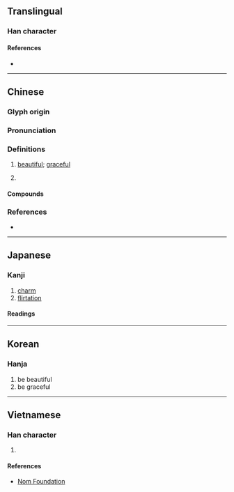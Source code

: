 {{also|娿}}
{{character info}}
==Translingual==

===Han character===
{{Han char|rn=38|rad=女|as=08|sn=11|four=41420|canj=VNLR|ids=⿰女阿}}

====References====
* {{Han ref|kx=0263.470|dkj=06382|dj=0530.320|hdz=21054.080|uh=5A40|ud=23104|bh=B0FE|bd=45310}}

----

==Chinese==
{{zh-forms|alt=妸,娿}}

===Glyph origin===
{{Han etym|娿}}

===Pronunciation===
{{zh-pron
|m=ē,ě,1nb=standard in Mainland and Taiwan,2nb=variant
|c=o2,o1
|mn=o
|mc=y
|oc=<!---See 妸/娿--->
|cat=a
}}

===Definitions===
{{zh-hanzi}}

# [[beautiful]]; [[graceful]]
#: {{zh-x|婀娜|lithe and graceful}}
# {{zh-alt-lb|娿}} {{zh-used|媕婀|[[indecisive]]}}

====Compounds====
{{zh-der|婀娜|婀娜多姿|媕婀|娜婀}}

===References===
* {{R:yue:mfccd}}

----

==Japanese==

===Kanji===
{{ja-kanji|grade=|rs=女08}}

# [[charm]]
# [[flirtation]]

====Readings====
{{ja-readings
|goon=あ
|kanon=あ
|kun=あだ-, あだ-っぽい, たお-やか
}}

----

==Korean==

===Hanja===
{{ko-hanja|hangeul=아|rv=a|mr=a}}

# be beautiful
# be graceful

----

==Vietnamese==

===Han character===
{{vi-readings|reading=a|rs=女08}}

# {{rfdef|vi|sort=女08}}

====References====
* [http://nomfoundation.org/common/nom_details.php?codepoint=5a40 Nom Foundation]